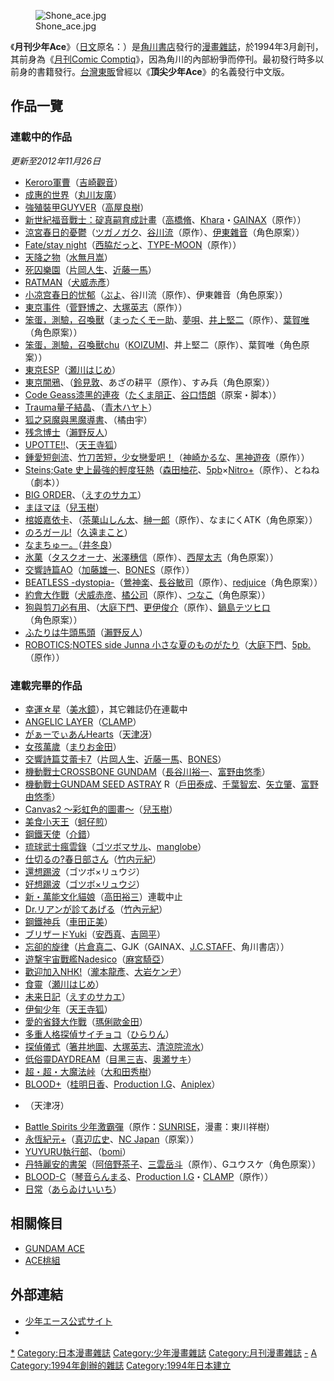 {{更新|time=2017-03-17T23:26:03+00:00}}
[[File:Shone_ace.jpg|right]]

《'''月刊少年Ace'''》（[[日文|日文]]原名：{{lang|ja|少年エース}}）是[[角川書店|角川書店]]發行的[[漫畫雜誌|漫畫雜誌]]，於1994年3月創刊，其前身為《[[月刊Comic_Comptiq|月刊Comic Comptiq]]》，因為角川的內部紛爭而停刊。最初發行時多以前身的書籍發行。[[台灣東販|台灣東販]]曾經以《'''頂尖少年Ace'''》的名義發行中文版。

==作品一覽==
=== 連載中的作品 ===
''更新至2012年11月26日''
* [[Keroro軍曹|Keroro軍曹]]（[[吉崎觀音|吉崎觀音]]）
* [[成惠的世界|成惠的世界]]（[[丸川友廣|丸川友廣]]）
* [[強殖裝甲|強殖裝甲GUYVER]]（[[高屋良樹|高屋良樹]]）
* [[新世紀福音戰士：碇真嗣育成計畫_(漫畫)|新世紀福音戰士：碇真嗣育成計畫]]（[[高橋脩|高橋脩]]、[[Khara工作室|Khara]]・[[GAINAX|GAINAX]]（原作））
* [[涼宮春日系列|涼宮春日的憂鬱]]（[[都賀野岳|ツガノガク]]、[[谷川流|谷川流]]（原作）、[[伊東雜音_(1999年出道)|伊東雜音]]（角色原案））
* [[Fate/stay_night|Fate/stay night]]（[[西脇だっと|西脇だっと]]、[[TYPE-MOON|TYPE-MOON]]（原作））
* [[天降之物|天降之物]]（[[水無月嵩|水無月嵩]]）
* [[死囚樂園|死囚樂園]]（[[片岡人生|片岡人生]]、[[近藤一馬|近藤一馬]]）
* [[RATMAN|RATMAN]]（[[犬威赤彥|犬威赤彥]]）
* [[小凉宫春日的忧郁|小凉宫春日的忧郁]]（[[ぷよ|ぷよ]]、谷川流（原作）、伊東雜音（角色原案））
* [[東京事件|東京事件]]（[[菅野博之|菅野博之]]、[[大塚英志|大塚英志]]（原作））
* [[笨蛋，測驗，召喚獸|笨蛋，測驗，召喚獸]]（[[まったくモー助|まったくモー助]]、[[夢唄|夢唄]]、[[井上堅二|井上堅二]]（原作）、[[葉賀唯|葉賀唯]]（角色原案））
* [[笨蛋，測驗，召喚獸|笨蛋，測驗，召喚獸chu]]（[[KOIZUMI|KOIZUMI]]、井上堅二（原作）、葉賀唯（角色原案））
* [[東京ESP|東京ESP]]（[[瀬川はじめ|瀬川はじめ]]）
* [[東京闇鴉|東京闇鴉]]、{{lang|ja|東京レイヴンズ}}（[[鈴見敦|鈴見敦]]、あざの耕平（原作）、すみ兵（角色原案））
* [[Code_Geass漆黑的連夜|Code Geass漆黑的連夜]]（[[たくま朋正|たくま朋正]]、[[谷口悟朗|谷口悟朗]]（原案・脚本））
* [[Trauma量子結晶|Trauma量子結晶]]、{{lang|ja|トラウマ量子結晶}}（[[青木ハヤト|青木ハヤト]]）
* [[狐之惡魔與黑魔導書|狐之惡魔與黑魔導書]]、{{lang|ja|狐の悪魔と黒い魔道書}}（橘由宇）
* [[残念博士|残念博士]]（[[瀨野反人|瀨野反人]]）
* [[UPOTTE!!|UPOTTE!!]]、{{lang|ja|うぽって!!}}（[[天王寺狐|天王寺狐]]）
* [[鍾愛短劍流|鍾愛短劍流]]、[[竹刀苦短，少女戀愛吧！|竹刀苦短，少女戀愛吧！]]（[[神崎かるな|神崎かるな]]、[[黑神遊夜|黑神遊夜]]（原作））
* [[Steins;Gate|Steins;Gate 史上最強的輕度狂熱]]（[[森田柚花|森田柚花]]、[[5pb|5pb]]×[[Nitro+|Nitro+]]（原作）、とねね（劇本））
* [[BIG_ORDER|BIG ORDER]]、{{Lang|ja|ビッグオーダー}}（[[えすのサカエ|えすのサカエ]]）
* [[まほマほ|まほマほ]]（[[兒玉樹|兒玉樹]]）
* [[棺姬嘉依卡|棺姬嘉依卡]]、{{Lang|ja|棺姫のチャイカ}}（[[茶菓山しん太|茶菓山しん太]]、[[榊一郎|榊一郎]]（原作）、なまにくATK（角色原案））
* [[のろガール!|のろガール!]]（[[久遠まこと|久遠まこと]]）
* [[なまちゅー。|なまちゅー。]]（[[井冬良|井冬良]]）
* [[氷菓|氷菓]]（[[タスクオーナ|タスクオーナ]]、[[米澤穗信|米澤穗信]]（原作）、[[西屋太志|西屋太志]]（角色原案））
* [[交響詩篇AO|交響詩篇AO]]（[[加藤雄一|加藤雄一]]、[[BONES_(動畫製作公司)|BONES]]（原作））
* [[BEATLESS_-dystopia-|BEATLESS -dystopia-]]（[[鶯神楽|鶯神楽]]、[[長谷敏司|長谷敏司]]（原作）、[[redjuice|redjuice]]（角色原案））
* [[約會大作戰|約會大作戰]]（[[犬威赤彦|犬威赤彦]]、[[橘公司|橘公司]]（原作）、[[つなこ|つなこ]]（角色原案））
* [[狗與剪刀必有用|狗與剪刀必有用]]、{{Lang|ja|犬とハサミは使いよう}}（[[大庭下門|大庭下門]]、[[更伊俊介|更伊俊介]]（原作）、[[鍋島テツヒロ|鍋島テツヒロ]]（角色原案））
* [[ふたりは牛頭馬頭|ふたりは牛頭馬頭]]（[[瀨野反人|瀨野反人]]）
* [[ROBOTICS;NOTES|ROBOTICS;NOTES side Junna 小さな夏のものがたり]]（[[大庭下門|大庭下門]]、[[5pb.|5pb.]]（原作））
<!--*[[新世紀福音戰士|新世紀福音戰士]]（[[貞本義行|貞本義行]]、[[GAINAX|GAINAX]]）→移籍至《YOUNG ACE》-->
<!--*[[多重人格探偵サイコ|多重人格探偵サイコ]]（[[田島昭宇|田島昭宇]]、[[大塚英志|大塚英志]]）→移籍至《Comic CHARGE》→移籍至《YOUNG ACE》-->

===連載完畢的作品===
*[[幸運☆星|幸運☆星]]（[[美水鏡|美水鏡]]），其它雜誌仍在連載中
*[[ANGELIC_LAYER|ANGELIC LAYER]]（[[CLAMP|CLAMP]]）
*[[がぁーでぃあんHearts|がぁーでぃあんHearts]]（[[天津冴|天津冴]]）
*[[女孩萬歲|女孩萬歲]]（[[まりお金田|まりお金田]]）
*[[交響詩篇艾蕾卡7|交響詩篇艾蕾卡7]]（[[片岡人生|片岡人生]]、[[近藤一馬|近藤一馬]]、[[BONES_(動畫製作公司)|BONES]]）  
*[[機動戰士CROSSBONE_GUNDAM|機動戰士CROSSBONE GUNDAM]]（[[長谷川裕一|長谷川裕一]]、[[富野由悠季|富野由悠季]]）
*[[機動戰士GUNDAM_SEED_ASTRAY|機動戰士GUNDAM SEED ASTRAY]] R（[[戶田泰成|戶田泰成]]、[[千葉智宏|千葉智宏]]、[[矢立肇|矢立肇]]、[[富野由悠季|富野由悠季]]）
*[[Canvas2|Canvas2 ～彩虹色的圖畫～]]（[[兒玉樹|兒玉樹]]）
*[[美食小天王|美食小天王]]（[[蚵仔煎_(漫畫家)|蚵仔煎]]）
*[[鋼鐵天使|鋼鐵天使]]（[[介錯_(漫畫家)|介錯]]）
*[[琉球武士瘋雲錄|琉球武士瘋雲錄]]（[[ゴツボマサル|ゴツボマサル]]、[[manglobe|manglobe]]）
*[[仕切るの?春日部さん|仕切るの?春日部さん]]（[[竹内元紀|竹内元紀]]）
*[[好想踢波|還想踢波]]（ゴツボ×リュウジ）
*[[好想踢波|好想踢波]]（[[ゴツボ×リュウジ|ゴツボ×リュウジ]]）
*[[萬能文化貓娘|新・萬能文化貓娘]]（[[高田裕三|高田裕三]]）連載中止
*[[Dr.リアンが診てあげる|Dr.リアンが診てあげる]]（[[竹內元紀|竹內元紀]]）
*[[鋼鐵神兵|鋼鐵神兵]]（[[車田正美|車田正美]]）
*[[ブリザードYuki|ブリザードYuki]]（[[安西真|安西真]]、[[吉岡平|吉岡平]]）
*[[忘卻的旋律|忘卻的旋律]]（[[片倉真二|片倉真二]]、GJK（GAINAX、[[J.C.STAFF|J.C.STAFF]]、角川書店））
*[[機動戰艦|遊撃宇宙戰艦Nadesico]]（[[麻宮騎亞|麻宮騎亞]]）
*[[歡迎加入NHK!|歡迎加入NHK!]]（[[瀧本龍彥|瀧本龍彥]]、[[大岩ケンヂ|大岩ケンヂ]]）
*[[食靈|食靈]]（[[瀬川はじめ|瀬川はじめ]]）
*[[未来日記|未来日記]]（[[えすのサカエ|えすのサカエ]]）
*[[伊甸少年|伊甸少年]]（[[天王寺狐|天王寺狐]]）
*[[愛的省錢大作戰|愛的省錢大作戰]]（[[瑪俐歐金田|瑪俐歐金田]]）
*[[多重人格探偵サイチョコ|多重人格探偵サイチョコ]]（[[ひらりん|ひらりん]]）
*[[探偵儀式|探偵儀式]]（[[箸井地圖|箸井地圖]]、[[大塚英志|大塚英志]]、[[清涼院流水|清涼院流水]]）
*[[低俗靈DAYDREAM|低俗靈DAYDREAM]]（[[目黑三吉|目黑三吉]]、[[奥瀬サキ|奥瀬サキ]]）
*[[大魔法峠|超・超・大魔法峠]]（[[大和田秀樹|大和田秀樹]]）
*[[BLOOD+|BLOOD+]]（[[桂明日香|桂明日香]]、[[Production_I.G|Production I.G]]、[[Aniplex|Aniplex]]）
*{{Lang|ja|まるごと♡杏樹学園}}（天津冴）
*[[Battle_Spirits_少年激霸彈|Battle Spirits 少年激霸彈]]（原作：[[SUNRISE|SUNRISE]]，漫畫：東川祥樹）
*[[永恆紀元|永恆紀元+]]（[[真辺広史|真辺広史]]、[[NC_Japan|NC Japan]]（原案））
*[[YUYURU執行部|YUYURU執行部]]、{{lang|ja|ゆーゆる執行部}}（[[bomi|bomi]]）
*[[丹特麗安的書架|丹特麗安的書架]]（[[阿倍野茶子|阿倍野茶子]]、[[三雲岳斗|三雲岳斗]]（原作）、Gユウスケ（角色原案））
*[[BLOOD-C|BLOOD-C]]（[[琴音らんまる|琴音らんまる]]、[[Production_I.G|Production I.G]]・[[CLAMP|CLAMP]]（原作））
* [[日常_(漫畫)|日常]]（[[あらゐけいいち|あらゐけいいち]]）

==相關條目==
*[[GUNDAM_ACE|GUNDAM ACE]]
*[[ACE桃組|ACE桃組]]

==外部連結==
* [https://web-ace.jp/shonenace/ 少年エース公式サイト] {{Wayback|url=https://web-ace.jp/shonenace/ |date=20110101033850 }}
* {{Twitter|shonen_Ace}}

{{月刊少年Ace連載作品}}
{{DEFAULTSORT:Ace}}
[[Category:月刊少年Ace|*]]
[[Category:日本漫畫雜誌|Category:日本漫畫雜誌]]
[[Category:少年漫畫雜誌|Category:少年漫畫雜誌]]
[[Category:月刊漫畫雜誌|Category:月刊漫畫雜誌]]
[[Category:月刊Newtype|-]]
[[Category:角川書店的漫畫雜誌|A]]
[[Category:1994年創辦的雜誌|Category:1994年創辦的雜誌]]
[[Category:1994年日本建立|Category:1994年日本建立]]